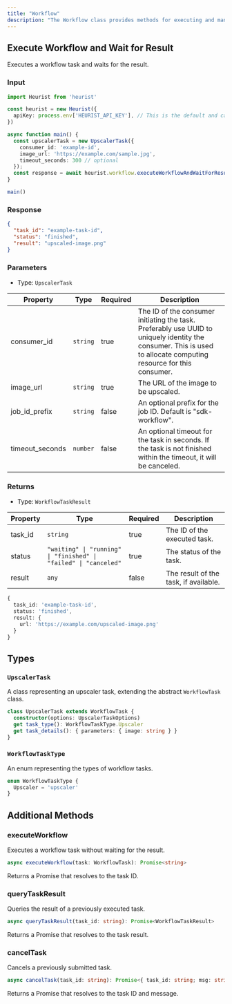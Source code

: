 ```yaml
---
title: "Workflow"
description: "The Workflow class provides methods for executing and managing workflow tasks, such as image upscaling."
---
```


## Execute Workflow and Wait for Result

Executes a workflow task and waits for the result.

### Input

```typescript {8-14}
import Heurist from 'heurist'

const heurist = new Heurist({
  apiKey: process.env['HEURIST_API_KEY'], // This is the default and can be omitted
})

async function main() {
  const upscalerTask = new UpscalerTask({
    consumer_id: 'example-id',
    image_url: 'https://example.com/sample.jpg',
    timeout_seconds: 300 // optional
  });
  const response = await heurist.workflow.executeWorkflowAndWaitForResult(upscalerTask);
}

main()
```

### Response

```json
{
  "task_id": "example-task-id",
  "status": "finished",
  "result": "upscaled-image.png"
}
```

### Parameters

- Type: `UpscalerTask`

| Property | Type | Required | Description |
| --- | --- | --- | --- |
| consumer_id | `string` | true | The ID of the consumer initiating the task. Preferably use UUID to uniquely identity the consumer. This is used to allocate computing resource for this consumer. |
| image_url | `string` | true | The URL of the image to be upscaled. |
| job_id_prefix | `string` | false | An optional prefix for the job ID. Default is "sdk-workflow". |
| timeout_seconds | `number` | false | An optional timeout for the task in seconds. If the task is not finished within the timeout, it will be canceled. |

### Returns

- Type: `WorkflowTaskResult`

| Property | Type | Required | Description |
| --- | --- | --- | --- |
| task_id | `string` | true | The ID of the executed task. |
| status | `"waiting" \| "running" \| "finished" \| "failed" \| "canceled"` | true | The status of the task. |
| result | `any` | false | The result of the task, if available. |

```typescript
{
  task_id: 'example-task-id',
  status: 'finished',
  result: {
    url: 'https://example.com/upscaled-image.png'
  }
}
```

## Types

### `UpscalerTask`

A class representing an upscaler task, extending the abstract `WorkflowTask` class.

```typescript
class UpscalerTask extends WorkflowTask {
  constructor(options: UpscalerTaskOptions)
  get task_type(): WorkflowTaskType.Upscaler
  get task_details(): { parameters: { image: string } }
}
```

### `WorkflowTaskType`

An enum representing the types of workflow tasks.

```typescript
enum WorkflowTaskType {
  Upscaler = 'upscaler'
}
```

## Additional Methods

### executeWorkflow

Executes a workflow task without waiting for the result.

```typescript
async executeWorkflow(task: WorkflowTask): Promise<string>
```

Returns a Promise that resolves to the task ID.

### queryTaskResult

Queries the result of a previously executed task.

```typescript
async queryTaskResult(task_id: string): Promise<WorkflowTaskResult>
```

Returns a Promise that resolves to the task result.

### cancelTask

Cancels a previously submitted task.

```typescript
async cancelTask(task_id: string): Promise<{ task_id: string; msg: string }>
```

Returns a Promise that resolves to the task ID and message.